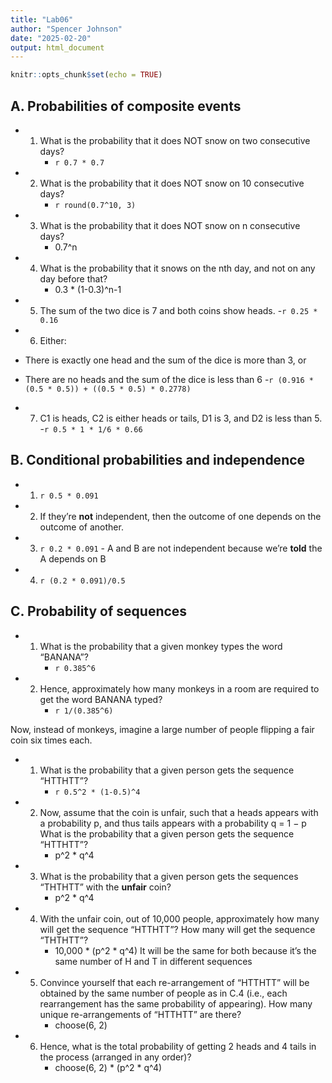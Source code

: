 ```yaml
---
title: "Lab06"
author: "Spencer Johnson"
date: "2025-02-20"
output: html_document
---
```


```r
knitr::opts_chunk$set(echo = TRUE)
```

## A. Probabilities of composite events

- 1. What is the probability that it does NOT snow on two consecutive days? 
      - `r 0.7 * 0.7`
      
- 2. What is the probability that it does NOT snow on 10 consecutive days?
      - `r round(0.7^10, 3)`
      
- 3. What is the probability that it does NOT snow on n consecutive days?
      - 0.7^n
      
- 4. What is the probability that it snows on the nth day, and not on any day before that?
      - 0.3 * (1-0.3)^n-1
      
- 5. The sum of the two dice is 7 and both coins show heads.
      -`r 0.25 * 0.16`
      
- 6. Either:
- There is exactly one head and the sum of the dice is more than 3, or
- There are no heads and the sum of the dice is less than 6
      -`r (0.916 * (0.5 * 0.5)) + ((0.5 * 0.5) * 0.2778)`
      
- 7. C1 is heads, C2 is either heads or tails, D1 is 3, and D2 is less than 5.
      -`r 0.5 * 1 * 1/6 * 0.66`
      
## B. Conditional probabilities and independence 

- 1. `r 0.5 * 0.091`

- 2. If they're **not** independent, then the outcome of one depends on the outcome of another.

- 3. `r 0.2 * 0.091` - A and B are not independent because we're **told** the A depends on B

- 4. `r (0.2 * 0.091)/0.5` 

## C. Probability of sequences

- 1. What is the probability that a given monkey types the word “BANANA”?
      - `r 0.385^6`
      
- 2. Hence, approximately how many monkeys in a room are required to get the word BANANA typed?
      - `r 1/(0.385^6)`
      
Now, instead of monkeys, imagine a large number of people flipping a fair coin six times each.

- 1. What is the probability that a given person gets the sequence “HTTHTT”?
      - `r 0.5^2 * (1-0.5)^4` 
      
- 2. Now, assume that the coin is unfair, such that a heads appears with a probability p, and thus tails
appears with a probability q = 1 − p What is the probability that a given person gets the sequence
“HTTHTT”?
      - p^2 * q^4
      
- 3. What is the probability that a given person gets the sequences “THTHTT” with the **unfair** coin?
      - p^2 * q^4
      
- 4. With the unfair coin, out of 10,000 people, approximately how many will get the sequence “HTTHTT”?
How many will get the sequence “THTHTT”?
      - 10,000 * (p^2 * q^4) It will be the same for both because it's the same number of H and T in different sequences
      
- 5. Convince yourself that each re-arrangement of “HTTHTT” will be obtained by the same number of
people as in C.4 (i.e., each rearrangement has the same probability of appearing). How many unique
re-arrangements of “HTTHTT” are there?
      - choose(6, 2)
      
- 6. Hence, what is the total probability of getting 2 heads and 4 tails in the process (arranged in any
order)?
      - choose(6, 2) * (p^2 * q^4)

